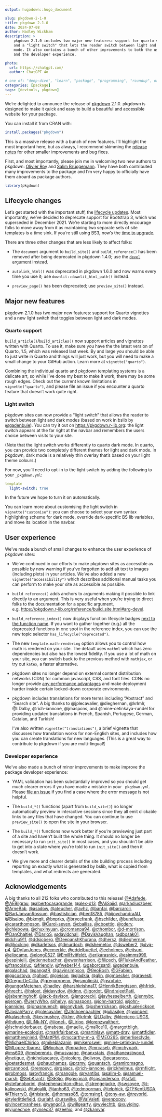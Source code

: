 ```yaml
---
output: hugodown::hugo_document

slug: pkgdown-2-1-0
title: pkgdown 2.1.0
date: 2024-07-08
author: Hadley Wickham
description: >
    pkgdown 2.1.0 includes two major new features: support for quarto vignettes
    and a "light switch" that lets the reader switch between light and dark 
    mode. It also contains a bunch of other improvements to both the user
    and the developer experience.

photo:
  url: https://chatgpt.com/
  author: ChatGPT 4o

# one of: "deep-dive", "learn", "package", "programming", "roundup", or "other"
categories: [package] 
tags: [devtools, pkgdown]
---
```


<!--
TODO:
* [x] Look over / edit the post's title in the yaml
* [x] Edit (or delete) the description; note this appears in the Twitter card
* [s] Pick category and tags (see existing with `hugodown::tidy_show_meta()`)
* [x] Find photo & update yaml metadata
* [x] Create `thumbnail-sq.jpg`; height and width should be equal
* [x] Create `thumbnail-wd.jpg`; width should be >5x height
* [x] `hugodown::use_tidy_thumbnails()`
* [x] Add intro sentence, e.g. the standard tagline for the package
* [x] `usethis::use_tidy_thanks()`
-->

We're delighted to announce the release of [pkgdown](http://pkgdown.r-lib.org/) 2.1.0. pkgdown is designed to make it quick and easy to build a beautiful and accessible website for your package. 

You can install it from CRAN with:

```r
install.packages("pkgdown")
```

This is a massive release with a bunch of new features. I'll highlight the most important here, but as always, I recommend skimming the [release notes](https://github.com/r-lib/pkgdown/releases/tag/v2.1.0) for other smaller improvements and bug fixes.

First, and most importantly, please join me in welcoming two new authors to pkgdown: [Olivier Roy](https://github.com/olivroy) and [Salim Brüggemann](https://github.com/salim-b). They have both contributed many improvements to the package and I'm very happy to officially have them aboard as package authors.

```r
library(pkgdown)
```

## Lifecycle changes

Let's get started with the important stuff, the [lifecycle updates](https://www.tidyverse.org/blog/2021/02/lifecycle-1-0-0/). Most importantly, we've decided to deprecate support for Bootstrap 3, which was superseded in December 2021. We're starting to more directly encourage folks to move away from it as maintaining two separate sets of site templates is a time sink. If you're still using BS3, now's the [time to upgrade](https://www.tidyverse.org/blog/2021/12/pkgdown-2-0-0/#bootstrap-5).

There are three other changes that are less likely to affect folks:

* The `document` argument to `build_site()` and `build_reference()` has been removed after being deprecated in pkgdown 1.4.0; use the [`devel` argument](https://pkgdown.r-lib.org/reference/build_site.html#arg-devel) instead.

* `autolink_html()` was deprecated in pkgdown 1.6.0 and now warns every time you use it; use `downlit::downlit_html_path()` instead.

* `preview_page()` has been deprecated; use `preview_site()` instead.

## Major new features

pkgdown 2.1.0 has two major new features: support for Quarto vignettes and a new light switch that toggles between light and dark modes.

### Quarto support

`build_article()`/`build_articles()` now support articles and vignettes written with Quarto. To use it, make sure you have the the latest version of Quarto, 1.5, which was released last week. By and large you should be able to just write in Quarto and things will just work, but you will need to make a small change to your GitHub action. Learn more at `vignette("quarto")`.

Combining the individual quarto and pkgdown templating systems is a delicate art, so while I've done my best to make it work, there may be some rough edges. Check out the current known limitations in `vignette("quarto")`,  and please file an issue if you encounter a quarto feature that doesn't work quite right. 

### Light switch

pkgdown sites can now provide a "light switch" that allows the reader to switch between light and dark modes (based on work in bslib by [@gadenbuie](https://github.com/gadenbuie)). You can try it out on <https://pkgdown.r-lib.org>: the light switch appears at the far right at the navbar and remembers the users choice between visits to your site.

(Note that the light switch works differently to quarto dark mode. In quarto, you can provide two completely different themes for light and dark mode. In pkgdown, dark mode is a relatively thin overlay that's based on your light theme colours.)

For now, you'll need to opt-in to the light switch by adding the following to your `_pkgdown.yml`:

```yaml
template
  light-switch: true
```

In the future we hope to turn it on automatically. 

You can learn more about customising the light switch in `vignette("customise")`: you can choose to select your own syntax highlighting scheme for dark mode, override dark-specific BS lib variables, and move its location in the navbar.

## User experience

We've made a bunch of small changes to enhance the user experience of pkgdown sites:

* We've continued in our efforts to make pkgdown sites as accessible as possible by now warning if you've forgotten to add alt text to images (including plots) in your articles. We've also added a new `vignette("accessibility")` which describes additional manual tasks you can perform to make your site as accessible as possible.

* `build_reference()` adds anchors to arguments making it possible to link directly to an argument. This is very useful when you're trying to direct folks to the documentation for a specific argument, e.g. <https://pkgdown.r-lib.org/reference/build_site.html#arg-devel>.

* `build_reference_index()` now displays function lifecycle badges [next to the function name](https://pkgdown.r-lib.org/reference/index.html#deprecated-functions). If you want to gather together (e.g.) all the deprecated functions in one spot in the reference index, you can use the new topic selector `has_lifecycle("deprecated")`.

* The new `template.math-rendering` option allows you to control how math is rendered on your site. The default uses `mathml` which has zero dependencies but also has the lowest fidelity. If you use a lot of math on your site, you can switch back to the previous method with `mathjax`, or try out `katex`, a faster alternative.

* pkgdown sites no longer depend on external content distribution networks (CDN) for common javascript, CSS, and font files. CDNs no longer provide [any performance advantages](https://www.stefanjudis.com/notes/say-goodbye-to-resource-caching-across-sites-and-domains/) and make deployment harder inside certain locked-down corporate environments.

* pkgdown includes translations for more terms including "Abstract" and "Search site". A big thanks to @jplecavalier, @dieghernan, @krlmlr, @LDalby, @rich-iannone, @jmaspons, and @mine-cetinkaya-rundel for providing updated translations in French, Spanish, Portugese, German, Catalan, and Turkish!

  I've also written `vignette("translations")`, a brief vignette that discusses how translation works for non-English sites, and includes how you can create translations for new languages. (This is a great way to contribute to pkgdown if you are multi-lingual!)

### Developer experience

We've also made a bunch of minor improvements to make improve the package developer experience:

* YAML validation has been substantially improved so you should get much clearer errors if you have made a mistake in your `_pkgdown.yml`. Please [file an issue](https://github.com/r-lib/pkgdown/issues/new) if you find a case where the error message is not helpful.

* The `build_*()` functions (apart from `build_site()`) no longer automatically preview in interactive sessions since they all emit clickable links to any files that have changed. You can continue to use `preview_site()` to open the site in your browser.

* The `build_*()` functions now work better if you're previewing just part of a site and haven't built the whole thing. It should no longer be necessary to run `init_site()` in most cases, and you shouldn't be able to get into a state where you're told to run `init_site()` and then it doesn't work.

* We give more and clearer details of the site building process including reporting on exactly what is generated by bslib, what is copied from templates, and what redirects are generated.  

## Acknowledgements

A big thanks to all 212 folks who contributed to this release! 
[&#x0040;Adafede](https://github.com/Adafede), [&#x0040;AEBilgrau](https://github.com/AEBilgrau), [&#x0040;albertocasagrande](https://github.com/albertocasagrande), [&#x0040;alex-d13](https://github.com/alex-d13), [&#x0040;AliSajid](https://github.com/AliSajid), [&#x0040;arkadiuszbeer](https://github.com/arkadiuszbeer), [&#x0040;ArneBab](https://github.com/ArneBab), [&#x0040;asadow](https://github.com/asadow), [&#x0040;ateucher](https://github.com/ateucher), [&#x0040;avhz](https://github.com/avhz), [&#x0040;banfai](https://github.com/banfai), [&#x0040;barcaroli](https://github.com/barcaroli), [&#x0040;BartJanvanRossum](https://github.com/BartJanvanRossum), [&#x0040;bastistician](https://github.com/bastistician), [&#x0040;ben18785](https://github.com/ben18785), [&#x0040;bijoychandraAU](https://github.com/bijoychandraAU), [&#x0040;Bisaloo](https://github.com/Bisaloo), [&#x0040;bkmgit](https://github.com/bkmgit), [&#x0040;bnprks](https://github.com/bnprks), [&#x0040;brycefrank](https://github.com/brycefrank), [&#x0040;bschilder](https://github.com/bschilder), [&#x0040;bundfussr](https://github.com/bundfussr), [&#x0040;cararthompson](https://github.com/cararthompson), [&#x0040;Carol-seven](https://github.com/Carol-seven), [&#x0040;cbailiss](https://github.com/cbailiss), [&#x0040;cboettig](https://github.com/cboettig), [&#x0040;cderv](https://github.com/cderv), [&#x0040;chlebowa](https://github.com/chlebowa), [&#x0040;chuxinyuan](https://github.com/chuxinyuan), [&#x0040;cromanpa94](https://github.com/cromanpa94), [&#x0040;cthombor](https://github.com/cthombor), [&#x0040;d-morrison](https://github.com/d-morrison), [&#x0040;DanChaltiel](https://github.com/DanChaltiel), [&#x0040;DarioS](https://github.com/DarioS), [&#x0040;davidchall](https://github.com/davidchall), [&#x0040;DavisVaughan](https://github.com/DavisVaughan), [&#x0040;dbosak01](https://github.com/dbosak01), [&#x0040;dchiu911](https://github.com/dchiu911), [&#x0040;ddsjoberg](https://github.com/ddsjoberg), [&#x0040;DeepanshKhurana](https://github.com/DeepanshKhurana), [&#x0040;dhersz](https://github.com/dhersz), [&#x0040;dieghernan](https://github.com/dieghernan), [&#x0040;djhocking](https://github.com/djhocking), [&#x0040;dkarletsos](https://github.com/dkarletsos), [&#x0040;dmurdoch](https://github.com/dmurdoch), [&#x0040;dshemetov](https://github.com/dshemetov), [&#x0040;dsweber2](https://github.com/dsweber2), [&#x0040;dvg-p4](https://github.com/dvg-p4), [&#x0040;DyfanJones](https://github.com/DyfanJones), [&#x0040;ecmerkle](https://github.com/ecmerkle), [&#x0040;eddelbuettel](https://github.com/eddelbuettel), [&#x0040;eeholmes](https://github.com/eeholmes), [&#x0040;eitsupi](https://github.com/eitsupi), [&#x0040;eliocamp](https://github.com/eliocamp), [&#x0040;elong0527](https://github.com/elong0527), [&#x0040;EmilHvitfeldt](https://github.com/EmilHvitfeldt), [&#x0040;erikarasnick](https://github.com/erikarasnick), [&#x0040;esimms999](https://github.com/esimms999), [&#x0040;espinielli](https://github.com/espinielli), [&#x0040;etiennebacher](https://github.com/etiennebacher), [&#x0040;ewenharrison](https://github.com/ewenharrison), [&#x0040;filipsch](https://github.com/filipsch), [&#x0040;FlukeAndFeather](https://github.com/FlukeAndFeather), [&#x0040;francoisluc](https://github.com/francoisluc), [&#x0040;friendly](https://github.com/friendly), [&#x0040;fweber144](https://github.com/fweber144), [&#x0040;gaborcsardi](https://github.com/gaborcsardi), [&#x0040;gadenbuie](https://github.com/gadenbuie), [&#x0040;galachad](https://github.com/galachad), [&#x0040;gangstR](https://github.com/gangstR), [&#x0040;gavinsimpson](https://github.com/gavinsimpson), [&#x0040;GeoBosh](https://github.com/GeoBosh), [&#x0040;GFabien](https://github.com/GFabien), [&#x0040;ggcostoya](https://github.com/ggcostoya), [&#x0040;ghost](https://github.com/ghost), [&#x0040;givison](https://github.com/givison), [&#x0040;gladkia](https://github.com/gladkia), [&#x0040;glin](https://github.com/glin), [&#x0040;gmbecker](https://github.com/gmbecker), [&#x0040;gravesti](https://github.com/gravesti), [&#x0040;GregorDeCillia](https://github.com/GregorDeCillia), [&#x0040;gregorypenn](https://github.com/gregorypenn), [&#x0040;gsmolinski](https://github.com/gsmolinski), [&#x0040;gsrohde](https://github.com/gsrohde), [&#x0040;gungorMetehan](https://github.com/gungorMetehan), [&#x0040;hadley](https://github.com/hadley), [&#x0040;harshkrishna17](https://github.com/harshkrishna17), [&#x0040;HenrikBengtsson](https://github.com/HenrikBengtsson), [&#x0040;hfrick](https://github.com/hfrick), [&#x0040;hrecht](https://github.com/hrecht), [&#x0040;hsloot](https://github.com/hsloot), [&#x0040;idavydov](https://github.com/idavydov), [&#x0040;idmn](https://github.com/idmn), [&#x0040;igordot](https://github.com/igordot), [&#x0040;IndrajeetPatil](https://github.com/IndrajeetPatil), [&#x0040;jabenninghoff](https://github.com/jabenninghoff), [&#x0040;jack-davison](https://github.com/jack-davison), [&#x0040;jangorecki](https://github.com/jangorecki), [&#x0040;jayhesselberth](https://github.com/jayhesselberth), [&#x0040;jennybc](https://github.com/jennybc), [&#x0040;jeroen](https://github.com/jeroen), [&#x0040;JerryWho](https://github.com/JerryWho), [&#x0040;jhelvy](https://github.com/jhelvy), [&#x0040;jmaspons](https://github.com/jmaspons), [&#x0040;john-harrold](https://github.com/john-harrold), [&#x0040;john-ioannides](https://github.com/john-ioannides), [&#x0040;jonasmuench](https://github.com/jonasmuench), [&#x0040;jonnybaik](https://github.com/jonnybaik), [&#x0040;josherrickson](https://github.com/josherrickson), [&#x0040;joshualerickson](https://github.com/joshualerickson), [&#x0040;JosiahParry](https://github.com/JosiahParry), [&#x0040;jplecavalier](https://github.com/jplecavalier), [&#x0040;JSchoenbachler](https://github.com/JSchoenbachler), [&#x0040;juliasilge](https://github.com/juliasilge), [&#x0040;jwimberl](https://github.com/jwimberl), [&#x0040;kalaschnik](https://github.com/kalaschnik), [&#x0040;kevinushey](https://github.com/kevinushey), [&#x0040;klmr](https://github.com/klmr), [&#x0040;krlmlr](https://github.com/krlmlr), [&#x0040;LDalby](https://github.com/LDalby), [&#x0040;ldecicco-USGS](https://github.com/ldecicco-USGS), [&#x0040;lhdjung](https://github.com/lhdjung), [&#x0040;LiNk-NY](https://github.com/LiNk-NY), [&#x0040;lionel-](https://github.com/lionel-), [&#x0040;Liripo](https://github.com/Liripo), [&#x0040;lorenzwalthert](https://github.com/lorenzwalthert), [&#x0040;lschneiderbauer](https://github.com/lschneiderbauer), [&#x0040;mabesa](https://github.com/mabesa), [&#x0040;maelle](https://github.com/maelle), [&#x0040;maRce10](https://github.com/maRce10), [&#x0040;margotbligh](https://github.com/margotbligh), [&#x0040;marine-ecologist](https://github.com/marine-ecologist), [&#x0040;markfairbanks](https://github.com/markfairbanks), [&#x0040;martinlaw](https://github.com/martinlaw), [&#x0040;matt-dray](https://github.com/matt-dray), [&#x0040;mattfidler](https://github.com/mattfidler), [&#x0040;matthewjnield](https://github.com/matthewjnield), [&#x0040;MattPM](https://github.com/MattPM), [&#x0040;mccarthy-m-g](https://github.com/mccarthy-m-g), [&#x0040;MEO265](https://github.com/MEO265), [&#x0040;merliseclyde](https://github.com/merliseclyde), [&#x0040;MichaelChirico](https://github.com/MichaelChirico), [&#x0040;mikeblazanin](https://github.com/mikeblazanin), [&#x0040;mikeroswell](https://github.com/mikeroswell), [&#x0040;mine-cetinkaya-rundel](https://github.com/mine-cetinkaya-rundel), [&#x0040;MLopez-Ibanez](https://github.com/MLopez-Ibanez), [&#x0040;Moohan](https://github.com/Moohan), [&#x0040;mpadge](https://github.com/mpadge), [&#x0040;mrcaseb](https://github.com/mrcaseb), [&#x0040;mrchypark](https://github.com/mrchypark), [&#x0040;ms609](https://github.com/ms609), [&#x0040;msberends](https://github.com/msberends), [&#x0040;musvaage](https://github.com/musvaage), [&#x0040;nanxstats](https://github.com/nanxstats), [&#x0040;nathaneastwood](https://github.com/nathaneastwood), [&#x0040;netique](https://github.com/netique), [&#x0040;nicholascarey](https://github.com/nicholascarey), [&#x0040;nicolerg](https://github.com/nicolerg), [&#x0040;olivroy](https://github.com/olivroy), [&#x0040;pearsonca](https://github.com/pearsonca), [&#x0040;peterdesmet](https://github.com/peterdesmet), [&#x0040;phauchamps](https://github.com/phauchamps), [&#x0040;przmv](https://github.com/przmv), [&#x0040;quantsch](https://github.com/quantsch), [&#x0040;ramiromagno](https://github.com/ramiromagno), [&#x0040;rcannood](https://github.com/rcannood), [&#x0040;rempsyc](https://github.com/rempsyc), [&#x0040;rgaiacs](https://github.com/rgaiacs), [&#x0040;rich-iannone](https://github.com/rich-iannone), [&#x0040;rickhelmus](https://github.com/rickhelmus), [&#x0040;rmflight](https://github.com/rmflight), [&#x0040;robmoss](https://github.com/robmoss), [&#x0040;royfrancis](https://github.com/royfrancis), [&#x0040;rsangole](https://github.com/rsangole), [&#x0040;ryantibs](https://github.com/ryantibs), [&#x0040;salim-b](https://github.com/salim-b), [&#x0040;samuel-marsh](https://github.com/samuel-marsh), [&#x0040;SebKrantz](https://github.com/SebKrantz), [&#x0040;SESjo](https://github.com/SESjo), [&#x0040;sgvignali](https://github.com/sgvignali), [&#x0040;spsanderson](https://github.com/spsanderson), [&#x0040;srfall](https://github.com/srfall), [&#x0040;stefanoborini](https://github.com/stefanoborini), [&#x0040;stephenashton-dhsc](https://github.com/stephenashton-dhsc), [&#x0040;strengejacke](https://github.com/strengejacke), [&#x0040;swsoyee](https://github.com/swsoyee), [&#x0040;t-kalinowski](https://github.com/t-kalinowski), [&#x0040;talgalili](https://github.com/talgalili), [&#x0040;tanho63](https://github.com/tanho63), [&#x0040;tedmoorman](https://github.com/tedmoorman), [&#x0040;telphick](https://github.com/telphick), [&#x0040;TFKentUSDA](https://github.com/TFKentUSDA), [&#x0040;ThierryO](https://github.com/ThierryO), [&#x0040;thisisnic](https://github.com/thisisnic), [&#x0040;thomasp85](https://github.com/thomasp85), [&#x0040;tomsing1](https://github.com/tomsing1), [&#x0040;tony-aw](https://github.com/tony-aw), [&#x0040;trevorld](https://github.com/trevorld), [&#x0040;tylerlittlefield](https://github.com/tylerlittlefield), [&#x0040;uriahf](https://github.com/uriahf), [&#x0040;urswilke](https://github.com/urswilke), [&#x0040;ValValetl](https://github.com/ValValetl), [&#x0040;venpopov](https://github.com/venpopov), [&#x0040;vincentvanhees](https://github.com/vincentvanhees), [&#x0040;wangq13](https://github.com/wangq13), [&#x0040;willgearty](https://github.com/willgearty), [&#x0040;wviechtb](https://github.com/wviechtb), [&#x0040;xuyiqing](https://github.com/xuyiqing), [&#x0040;yjunechoe](https://github.com/yjunechoe), [&#x0040;ynsec37](https://github.com/ynsec37), [&#x0040;zeehio](https://github.com/zeehio), and [&#x0040;zkamvar](https://github.com/zkamvar).
